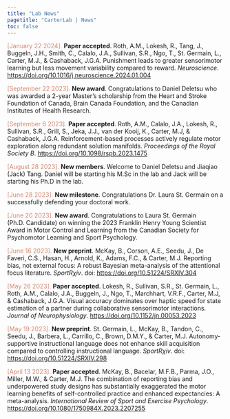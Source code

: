 ```yaml
---
title: "Lab News"
pagetitle: "CarterLab | News"
toc: false
---
```


<font color="#d08770">[January 22 2024].</font> **Paper accepted**. Roth, A.M., Lokesh, R., Tang, J., Buggeln, J.H., Smith, C., Calalo, J.A., Sullivan, S.R., Ngo, T., St. Germain, L., Carter, M.J., & Cashaback, J.G.A. Punishment leads to greater sensorimotor learning but less movement variability compared to reward. *Neuroscience*. <https://doi.org/10.1016/j.neuroscience.2024.01.004>

<font color="#d08770">[September 22 2023].</font> **New award**. Congratulations to Daniel Deletsu who was awarded a 2-year Master's scholarship from the Heart and Stroke Foundation of Canada, Brain Canada Foundation, and the Canadian Institutes of Health Research.

<font color="#d08770">[September 6 2023].</font> **Paper accepted**. Roth, A.M., Calalo, J.A., Lokesh, R., Sullivan, S.R., Grill, S., Jeka, J.J., van der Kooij, K., Carter, M.J, & Cashaback, J.G.A. Reinforcement-based processes actively regulate motor exploration along redundant solution manifolds. *Proceedings of the Royal Society B*. <https://doi.org/10.1098/rspb.2023.1475>

<font color="#d08770">[August 28 2023].</font> **New members**. Welcome to Daniel Deletsu and Jiaqiao (Jack) Tang. Daniel will be starting his M.Sc in the lab and Jack will be starting his Ph.D in the lab.

<font color="#d08770">[June 28 2023].</font> **New milestone**. Congratulations Dr. Laura St. Germain on a successfully defending your doctoral work.

<font color="#d08770">[June 20 2023].</font> **New award**. Congratulations to Laura St. Germain (Ph.D. Candidate) on winning the 2023 Franklin Henry Young Scientist Award in Motor Control and Learning from the Canadian Society for Psychomotor Learning and Sport Psychology.

<font color="#d08770">[June 16 2023].</font> **New preprint**. McKay, B., Corson, A.E., Seedu, J., De Faveri, C.S., Hasan, H., Arnold, K., Adams, F.C., & Carter, M.J. Reporting bias, not external focus: A robust Bayesian meta-analysis of the attentional focus literature. *SportR*$\chi$*iv*. doi: <https://doi.org/10.51224/SRXIV.304>

<font color="#d08770">[May 26 2023].</font> **Paper accepted**. Lokesh, R., Sullivan, S.R., St. Germain, L., Roth, A.M., Calalo, J.A., Buggeln, J., Ngo, T., Marchhart, V.R.F., Carter, M.J, & Cashaback, J.G.A. Visual accuracy dominates over haptic speed for state estimation of a partner during collaborative sensorimotor interactions. *Journal of Neurophysiology*. <https://doi.org/10.1152/jn.00053.2023>

<font color="#d08770">[May 19 2023].</font> **New preprint**. St. Germain, L., McKay, B., Tandon, C., Seedu, J., Barbera, L., Carrillo, C., Brown, D.M.Y., & Carter, M.J. Autonomy-supportive instructional language does not enhance skill acquisition compared to controlling instructional language. *SportR*$\chi$*iv*. doi: <https://doi.org/10.51224/SRXIV.298>

<font color="#d08770">[April 13 2023].</font> **Paper accepted**. McKay, B., Bacelar, M.F.B., Parma, J.O., Miller, M.W., & Carter, M.J. The combination of reporting bias and underpowered study designs has substantially exaggerated the motor learning benefits of self-controlled practice and enhanced expectancies: A meta-analysis. *International Review of Sport and Exercise Psychology*. <https://doi.org/10.1080/1750984X.2023.2207255>
